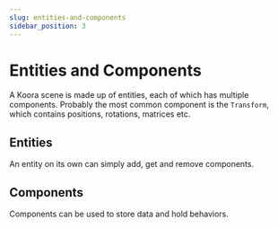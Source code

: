 ```yaml
---
slug: entities-and-components
sidebar_position: 3
---
```


# Entities and Components


A Koora scene is made up of entities, each of which has multiple components. Probably the most common component is the `Transform`, which contains positions, rotations, matrices etc. 

## Entities

An entity on its own can simply add, get and remove components.


## Components

Components can be used to store data and hold behaviors.